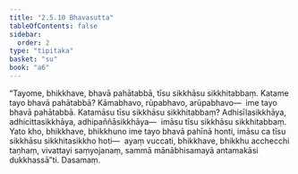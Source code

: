 ```yaml
---
title: "2.5.10 Bhavasutta"
tableOfContents: false
sidebar:
  order: 2
type: "tipitaka"
basket: "su"
book: "a6"
---
```



<DynamicBreadcrumb />

<Division number="105" book="a6" bookNo="16" page="386">

<Paragraph number="734" book="a6">
“Tayome, bhikkhave, bhavā pahātabbā, tīsu sikkhāsu sikkhitabbaṃ. Katame tayo bhavā pahātabbā? Kāmabhavo, rūpabhavo, arūpabhavo—  ime tayo bhavā pahātabbā. Katamāsu tīsu sikkhāsu sikkhitabbaṃ? Adhisīlasikkhāya, adhicittasikkhāya, adhipaññāsikkhāya—  imāsu tīsu sikkhāsu sikkhitabbaṃ. Yato kho, bhikkhave, bhikkhuno ime tayo bhavā pahīnā honti, imāsu ca tīsu sikkhāsu sikkhitasikkho hoti—  ayaṃ vuccati, bhikkhave, bhikkhu acchecchi taṇhaṃ, vivattayi saṃyojanaṃ, sammā mānābhisamayā antamakāsi dukkhassā”ti.

</Paragraph>
</Division>

<Paragraph number="735" type="center" book="a6">
Dasamaṃ.
</Paragraph>